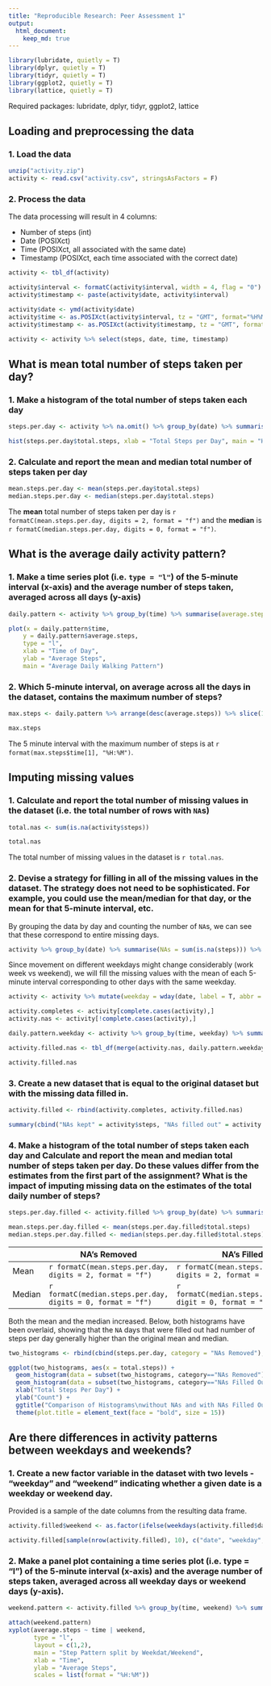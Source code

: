 ```yaml
---
title: "Reproducible Research: Peer Assessment 1"
output: 
  html_document:
    keep_md: true
---
```


```r
library(lubridate, quietly = T)
library(dplyr, quietly = T)
library(tidyr, quietly = T)
library(ggplot2, quietly = T)
library(lattice, quietly = T)
```

Required packages: lubridate, dplyr, tidyr, ggplot2, lattice

## Loading and preprocessing the data

### 1. Load the data

```r
unzip("activity.zip")
activity <- read.csv("activity.csv", stringsAsFactors = F)
```

### 2. Process the data

The data processing will result in 4 columns:

- Number of steps (int)
- Date (POSIXct)
- Time (POSIXct, all associated with the same date)
- Timestamp (POSIXct, each time associated with the correct date)

```r
activity <- tbl_df(activity)

activity$interval <- formatC(activity$interval, width = 4, flag = "0")
activity$timestamp <- paste(activity$date, activity$interval)

activity$date <- ymd(activity$date)
activity$time <- as.POSIXct(activity$interval, tz = "GMT", format="%H%M")
activity$timestamp <- as.POSIXct(activity$timestamp, tz = "GMT", format = "%Y-%m-%d %H%M")

activity <- activity %>% select(steps, date, time, timestamp)
```

## What is mean total number of steps taken per day?

### 1. Make a histogram of the total number of steps taken each day
```r
steps.per.day <- activity %>% na.omit() %>% group_by(date) %>% summarise(total.steps = sum(steps))

hist(steps.per.day$total.steps, xlab = "Total Steps per Day", main = "Histogram of Total Steps per Day")
```

### 2. Calculate and report the **mean** and **median** total number of steps taken per day

```r
mean.steps.per.day <- mean(steps.per.day$total.steps)
median.steps.per.day <- median(steps.per.day$total.steps)
```

The **mean** total number of steps taken per day is `r formatC(mean.steps.per.day, digits = 2, format = "f")` and the **median** is `r formatC(median.steps.per.day, digits = 0, format = "f")`.

## What is the average daily activity pattern?

### 1. Make a time series plot (i.e. `type = "l"`) of the 5-minute interval (x-axis) and the average number of steps taken, averaged across all days (y-axis)

```r

daily.pattern <- activity %>% group_by(time) %>% summarise(average.steps = mean(steps, na.rm = T))

plot(x = daily.pattern$time, 
    y = daily.pattern$average.steps, 
    type = "l", 
    xlab = "Time of Day",
    ylab = "Average Steps",
    main = "Average Daily Walking Pattern")
```

### 2. Which 5-minute interval, on average across all the days in the dataset, contains the maximum number of steps?

```r
max.steps <- daily.pattern %>% arrange(desc(average.steps)) %>% slice(1)

max.steps
```

The 5 minute interval with the maximum number of steps is at `r format(max.steps$time[1], "%H:%M")`.

## Imputing missing values

### 1. Calculate and report the total number of missing values in the dataset (i.e. the total number of rows with `NA`s)

```r
total.nas <- sum(is.na(activity$steps))

total.nas
```
The total number of missing values in the dataset is `r total.nas`.

### 2. Devise a strategy for filling in all of the missing values in the dataset. The strategy does not need to be sophisticated. For example, you could use the mean/median for that day, or the mean for that 5-minute interval, etc.

By grouping the data by day and counting the number of `NA`s, we can see that these correspond to entire missing days.

```r
activity %>% group_by(date) %>% summarise(NAs = sum(is.na(steps))) %>% filter(NAs > 0)
```

Since movement on different weekdays might change considerably (work week vs weekend), we will fill the missing values with the mean of each 5-minute interval corresponding to other days with the same weekday.

```r
activity <- activity %>% mutate(weekday = wday(date, label = T, abbr = F))

activity.completes <- activity[complete.cases(activity),]
activity.nas <- activity[!complete.cases(activity),]

daily.pattern.weekday <- activity %>% group_by(time, weekday) %>% summarise(average.steps = mean(steps, na.rm = T))

activity.filled.nas <- tbl_df(merge(activity.nas, daily.pattern.weekday)) %>% select(steps = average.steps, date, time, timestamp, weekday)

activity.filled.nas
```

### 3. Create a new dataset that is equal to the original dataset but with the missing data filled in.

```r
activity.filled <- rbind(activity.completes, activity.filled.nas)

summary(cbind("NAs kept" = activity$steps, "NAs filled out" = activity.filled$steps))
```

### 4. Make a histogram of the total number of steps taken each day and Calculate and report the **mean** and **median** total number of steps taken per day. Do these values differ from the estimates from the first part of the assignment? What is the impact of imputing missing data on the estimates of the total daily number of steps?

```r
steps.per.day.filled <- activity.filled %>% group_by(date) %>% summarise(total.steps = sum(steps))

mean.steps.per.day.filled <- mean(steps.per.day.filled$total.steps)
median.steps.per.day.filled <- median(steps.per.day.filled$total.steps)
```

|        | NA's Removed                                                | NA's Filled Out                                                   |
|--------|-------------------------------------------------------------|-------------------------------------------------------------------|
| Mean   | `r formatC(mean.steps.per.day, digits = 2, format = "f")`   | `r formatC(mean.steps.per.day.filled, digits = 2, format = "f")`  |
| Median | `r formatC(median.steps.per.day, digits = 0, format = "f")` | `r formatC(median.steps.per.day.filled, digit = 0, format = "f")` |


Both the mean and the median increased. Below, both histograms have been overlaid, showing that the `NA` days that were filled out had number of steps per day generally higher than the original mean and median.

```r

two_histograms <- rbind(cbind(steps.per.day, category = "NAs Removed"), cbind(steps.per.day.filled, category = "NAs Filled Out"))

ggplot(two_histograms, aes(x = total.steps)) + 
  geom_histogram(data = subset(two_histograms, category=="NAs Removed"), fill = "black", alpha = 0.5, binwidth = 2000) + 
  geom_histogram(data = subset(two_histograms, category=="NAs Filled Out"), fill = "red", alpha = 0.5, binwidth = 2000) + 
  xlab("Total Steps Per Day") + 
  ylab("Count") + 
  ggtitle("Comparison of Histograms\nwithout NAs and with NAs Filled Out") + 
  theme(plot.title = element_text(face = "bold", size = 15))

```

## Are there differences in activity patterns between weekdays and weekends?

### 1. Create a new factor variable in the dataset with two levels - "weekday" and "weekend" indicating whether a given date is a weekday or weekend day.

Provided is a sample of the date columns from the resulting data frame.

```r
activity.filled$weekend <- as.factor(ifelse(weekdays(activity.filled$date, abbreviate = T) %in% c("Sat", "Sun"), "Weekend", "Weekday"))

activity.filled[sample(nrow(activity.filled), 10), c("date", "weekday", "weekend")]
```

### 2. Make a panel plot containing a time series plot (i.e. type = "l") of the 5-minute interval (x-axis) and the average number of steps taken, averaged across all weekday days or weekend days (y-axis).

```r
weekend.pattern <- activity.filled %>% group_by(time, weekend) %>% summarise(average.steps = mean(steps))

attach(weekend.pattern)
xyplot(average.steps ~ time | weekend,
       type = "l",
       layout = c(1,2),
       main = "Step Pattern split by Weekdat/Weekend",
       xlab = "Time",
       ylab = "Average Steps",
       scales = list(format = "%H:%M"))
```
